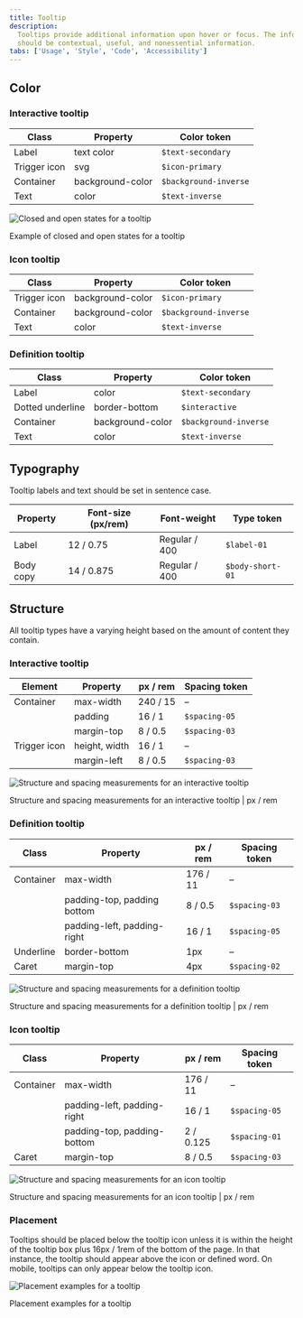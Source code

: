 ```yaml
---
title: Tooltip
description:
  Tooltips provide additional information upon hover or focus. The information
  should be contextual, useful, and nonessential information.
tabs: ['Usage', 'Style', 'Code', 'Accessibility']
---
```


## Color

### Interactive tooltip

| Class        | Property         | Color token           |
| ------------ | ---------------- | --------------------- |
| Label        | text color       | `$text-secondary`     |
| Trigger icon | svg              | `$icon-primary`       |
| Container    | background-color | `$background-inverse` |
| Text         | color            | `$text-inverse`       |

<div className="image--fixed">

![Closed and open states for a tooltip](images/tooltip-style-1.png)

</div>

<Caption>Example of closed and open states for a tooltip</Caption>

### Icon tooltip

| Class        | Property         | Color token           |
| ------------ | ---------------- | --------------------- |
| Trigger icon | background-color | `$icon-primary`       |
| Container    | background-color | `$background-inverse` |
| Text         | color            | `$text-inverse`       |

### Definition tooltip

| Class            | Property         | Color token           |
| ---------------- | ---------------- | --------------------- |
| Label            | color            | `$text-secondary`     |
| Dotted underline | border-bottom    | `$interactive`        |
| Container        | background-color | `$background-inverse` |
| Text             | color            | `$text-inverse`       |

## Typography

Tooltip labels and text should be set in sentence case.

| Property  | Font-size (px/rem) | Font-weight   | Type token       |
| --------- | ------------------ | ------------- | ---------------- |
| Label     | 12 / 0.75          | Regular / 400 | `$label-01`      |
| Body copy | 14 / 0.875         | Regular / 400 | `$body-short-01` |

## Structure

All tooltip types have a varying height based on the amount of content they
contain.

### Interactive tooltip

| Element      | Property      | px / rem | Spacing token |
| ------------ | ------------- | -------- | ------------- |
| Container    | max-width     | 240 / 15 | –             |
|              | padding       | 16 / 1   | `$spacing-05` |
|              | margin-top    | 8 / 0.5  | `$spacing-03` |
| Trigger icon | height, width | 16 / 1   | –             |
|              | margin-left   | 8 / 0.5  | `$spacing-03` |

<div className="image--fixed">

![Structure and spacing measurements for an interactive tooltip](images/tooltip-style-2.png)

</div>

<Caption>
  Structure and spacing measurements for an interactive tooltip | px / rem
</Caption>

### Definition tooltip

| Class     | Property                    | px / rem | Spacing token |
| --------- | --------------------------- | -------- | ------------- |
| Container | max-width                   | 176 / 11 | –             |
|           | padding-top, padding bottom | 8 / 0.5  | `$spacing-03` |
|           | padding-left, padding-right | 16 / 1   | `$spacing-05` |
| Underline | border-bottom               | 1px      | –             |
| Caret     | margin-top                  | 4px      | `$spacing-02` |

<div className="image--fixed">

![Structure and spacing measurements for a definition tooltip](images/tooltip-style-3.png)

</div>

<Caption>
  Structure and spacing measurements for a definition tooltip | px / rem
</Caption>

### Icon tooltip

| Class     | Property                    | px / rem  | Spacing token |
| --------- | --------------------------- | --------- | ------------- |
| Container | max-width                   | 176 / 11  | –             |
|           | padding-left, padding-right | 16 / 1    | `$spacing-05` |
|           | padding-top, padding-bottom | 2 / 0.125 | `$spacing-01` |
| Caret     | margin-top                  | 8 / 0.5   | `$spacing-03` |

<div className="image--fixed">

![Structure and spacing measurements for an icon tooltip](images/tooltip-style-4.png)

</div>

<Caption>
  Structure and spacing measurements for an icon tooltip | px / rem
</Caption>

### Placement

Tooltips should be placed below the tooltip icon unless it is within the height
of the tooltip box plus 16px / 1rem of the bottom of the page. In that instance,
the tooltip should appear above the icon or defined word. On mobile, tooltips
can only appear below the tooltip icon.

<div className="image--fixed">

![Placement examples for a tooltip](images/tooltip-style-5.png)

</div>

<Caption>Placement examples for a tooltip</Caption>
